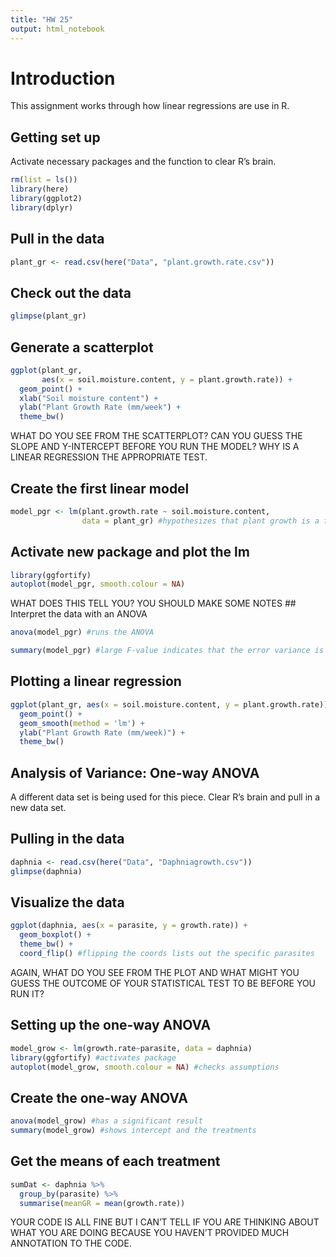 ```yaml
---
title: "HW 25"
output: html_notebook
---
```


# Introduction
This assignment works through how linear regressions are use in R.

## Getting set up
Activate necessary packages and the function to clear R's brain.

```r
rm(list = ls())
library(here)
library(ggplot2)
library(dplyr)
```

## Pull in the data

```r
plant_gr <- read.csv(here("Data", "plant.growth.rate.csv"))
```

## Check out the data

```r
glimpse(plant_gr)
```

## Generate a scatterplot

```r
ggplot(plant_gr,
       aes(x = soil.moisture.content, y = plant.growth.rate)) +
  geom_point() +
  xlab("Soil moisture content") +
  ylab("Plant Growth Rate (mm/week") +
  theme_bw()
```
WHAT DO YOU SEE FROM THE SCATTERPLOT? CAN YOU GUESS THE SLOPE AND Y-INTERCEPT BEFORE YOU RUN THE MODEL? WHY IS A LINEAR REGRESSION THE APPROPRIATE TEST.

## Create the first linear model

```r
model_pgr <- lm(plant.growth.rate ~ soil.moisture.content,
                data = plant_gr) #hypothesizes that plant growth is a function of soil moisture.
```

## Activate new package and plot the lm

```r
library(ggfortify)
autoplot(model_pgr, smooth.colour = NA)
```
WHAT DOES THIS TELL YOU? YOU SHOULD MAKE SOME NOTES
## Interpret the data with an ANOVA

```r
anova(model_pgr) #runs the ANOVA
```

```r
summary(model_pgr) #large F-value indicates that the error variance is small
```

## Plotting a linear regression

```r
ggplot(plant_gr, aes(x = soil.moisture.content, y = plant.growth.rate)) +
  geom_point() +
  geom_smooth(method = 'lm') +
  ylab("Plant Growth Rate (mm/week)") +
  theme_bw()
```

## Analysis of Variance: One-way ANOVA
A different data set is being used for this piece. Clear R's brain and pull in a new data set.

## Pulling in the data

```r
daphnia <- read.csv(here("Data", "Daphniagrowth.csv"))
glimpse(daphnia)
```

## Visualize the data

```r
ggplot(daphnia, aes(x = parasite, y = growth.rate)) +
  geom_boxplot() +
  theme_bw() +
  coord_flip() #flipping the coords lists out the specific parasites
```
AGAIN, WHAT DO YOU SEE FROM THE PLOT AND WHAT MIGHT YOU GUESS THE OUTCOME OF YOUR STATISTICAL TEST TO BE BEFORE YOU RUN IT?

## Setting up the one-way ANOVA

```r
model_grow <- lm(growth.rate~parasite, data = daphnia)
library(ggfortify) #activates package
autoplot(model_grow, smooth.colour = NA) #checks assumptions
```

## Create the one-way ANOVA

```r
anova(model_grow) #has a significant result
summary(model_grow) #shows intercept and the treatments
```

## Get the means of each treatment

```r
sumDat <- daphnia %>%
  group_by(parasite) %>%
  summarise(meanGR = mean(growth.rate))
```

YOUR CODE IS ALL FINE BUT I CAN'T TELL IF YOU ARE THINKING ABOUT WHAT YOU ARE DOING BECAUSE YOU HAVEN'T PROVIDED MUCH ANNOTATION TO THE CODE.